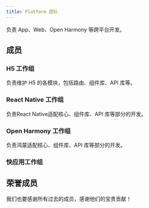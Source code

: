 ```yaml
---
title: Platform 团队
---
```



负责 App、Web、Open Harmony 等跨平台开发。

## 成员

<ListPage type="team" team="938a3f82-1e7e-4993-8d16-3ee2022706d1" full />

### H5 工作组

负责维护 H5 的各模块，包括路由、组件库、API 库等。

### React Native 工作组

负责React Native适配核心、组件库、API 库等部分的开发。

### Open Harmony 工作组

负责鸿蒙适配核心、组件库、API 库等部分的开发。

### 快应用工作组

## 荣誉成员

我们也要感谢所有过去的成员，感谢他们的宝贵贡献！

<ListPage type="team" team="938a3f82-1e7e-4993-8d16-3ee2022706d1" alumni full />
